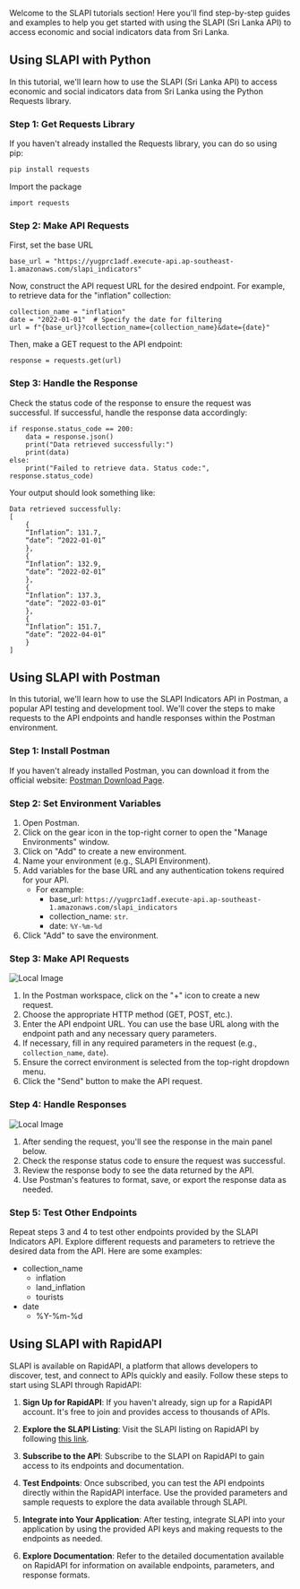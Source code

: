 Welcome to the SLAPI tutorials section! Here you'll find step-by-step guides and examples to help you get started with using the SLAPI (Sri Lanka API) to access economic and social indicators data from Sri Lanka.

## Using SLAPI with Python

In this tutorial, we'll learn how to use the SLAPI (Sri Lanka API) to access economic and social indicators data from Sri Lanka using the Python Requests library.

### Step 1: Get Requests Library

If you haven't already installed the Requests library, you can do so using pip:

```bash
pip install requests
```

Import the package

```
import requests
```
### Step 2: Make API Requests

First, set the base URL

```
base_url = "https://yugprc1adf.execute-api.ap-southeast-1.amazonaws.com/slapi_indicators"
```

Now, construct the API request URL for the desired endpoint. For example, to retrieve data for the "inflation" collection:

```
collection_name = "inflation"
date = "2022-01-01"  # Specify the date for filtering
url = f"{base_url}?collection_name={collection_name}&date={date}"

```

Then, make a GET request to the API endpoint:

```
response = requests.get(url)
```

### Step 3: Handle the Response

Check the status code of the response to ensure the request was successful. If successful, handle the response data accordingly:

```
if response.status_code == 200:
    data = response.json()
    print("Data retrieved successfully:")
    print(data)
else:
    print("Failed to retrieve data. Status code:", response.status_code)
```

Your output should look something like:
```
Data retrieved successfully: 
[
    {
    “Inflation”: 131.7,
    “date”: “2022-01-01”
    },
    {
    “Inflation”: 132.9,
    “date”: “2022-02-01”
    },
    {
    “Inflation”: 137.3,
    “date”: “2022-03-01”
    },
    {
    “Inflation”: 151.7,
    “date”: “2022-04-01”
    }
]
```



## Using SLAPI with Postman

In this tutorial, we'll learn how to use the SLAPI Indicators API in Postman, a popular API testing and development tool. We'll cover the steps to make requests to the API endpoints and handle responses within the Postman environment.

### Step 1: Install Postman

If you haven't already installed Postman, you can download it from the official website: [Postman Download Page](https://www.postman.com/downloads/).

### Step 2: Set Environment Variables

1. Open Postman.
2. Click on the gear icon in the top-right corner to open the "Manage Environments" window.
3. Click on "Add" to create a new environment.
4. Name your environment (e.g., SLAPI Environment).
5. Add variables for the base URL and any authentication tokens required for your API.
   - For example:
     - base_url: `https://yugprc1adf.execute-api.ap-southeast-1.amazonaws.com/slapi_indicators`
     - collection_name: `str`.
     - date: `%Y-%m-%d`
6. Click "Add" to save the environment.

### Step 3: Make API Requests

![Local Image](pages/postman-tut.png)


1. In the Postman workspace, click on the "+" icon to create a new request.
2. Choose the appropriate HTTP method (GET, POST, etc.).
3. Enter the API endpoint URL. You can use the base URL along with the endpoint path and any necessary query parameters.
4. If necessary, fill in any required parameters in the request (e.g., `collection_name`, `date`).
5. Ensure the correct environment is selected from the top-right dropdown menu.
6. Click the "Send" button to make the API request.


### Step 4: Handle Responses

![Local Image](pages/postman-tut-2.png)

1. After sending the request, you'll see the response in the main panel below.
2. Check the response status code to ensure the request was successful.
3. Review the response body to see the data returned by the API.
4. Use Postman's features to format, save, or export the response data as needed.

### Step 5: Test Other Endpoints

Repeat steps 3 and 4 to test other endpoints provided by the SLAPI Indicators API. Explore different requests and parameters to retrieve the desired data from the API.
Here are some examples:
- collection_name
    - inflation
    - land_inflation
    - tourists
- date
    - %Y-%m-%d


## Using SLAPI with RapidAPI

SLAPI is available on RapidAPI, a platform that allows developers to discover, test, and connect to APIs quickly and easily. Follow these steps to start using SLAPI through RapidAPI:

1. **Sign Up for RapidAPI**: If you haven't already, sign up for a RapidAPI account. It's free to join and provides access to thousands of APIs.

2. **Explore the SLAPI Listing**: Visit the SLAPI listing on RapidAPI by following [this link](https://rapidapi.com/nizarhaider/api/slapi1).

3. **Subscribe to the API**: Subscribe to the SLAPI on RapidAPI to gain access to its endpoints and documentation.

4. **Test Endpoints**: Once subscribed, you can test the API endpoints directly within the RapidAPI interface. Use the provided parameters and sample requests to explore the data available through SLAPI.

5. **Integrate into Your Application**: After testing, integrate SLAPI into your application by using the provided API keys and making requests to the endpoints as needed.

6. **Explore Documentation**: Refer to the detailed documentation available on RapidAPI for information on available endpoints, parameters, and response formats.

